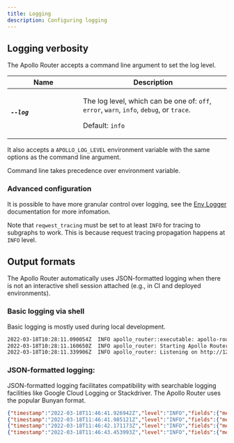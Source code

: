 ```yaml
---
title: Logging
description: Configuring logging
---
```



## Logging verbosity

The Apollo Router accepts a command line argument to set the log level.

<table class="field-table api-ref">
  <thead>
    <tr>
      <th>Name</th>
      <th>Description</th>
    </tr>
  </thead>

<tbody>

<tr>
<td style="min-width: 150px;">

##### `--log`

</td>
<td>

The log level, which can be one of: `off`, `error`, `warn`, `info`, `debug`, or `trace`.

Default: `info`

</td>
</tr>

</tbody>
</table>

It also accepts a `APOLLO_LOG_LEVEL` environment variable with the same options as the command line argument.

Command line takes precedence over environment variable.

### Advanced configuration

It is possible to have more granular control over logging, see the [Env Logger](https://docs.rs/env_logger/latest/env_logger/) documentation for more infomation. 

Note that `reqwest_tracing` must be set to at least `INFO` for tracing to subgraphs to work. This is because request tracing propagation happens at `INFO` level.

## Output formats

The Apollo Router automatically uses JSON-formatted logging when there is not an interactive shell session attached (e.g., in CI and deployed environments).

### Basic logging via shell

Basic logging is mostly used during local development.

```bash
2022-03-18T10:28:11.090054Z  INFO apollo_router::executable: apollo-router@0.1.0-alpha.9
2022-03-18T10:28:11.160650Z  INFO apollo_router: Starting Apollo Router
2022-03-18T10:28:11.339906Z  INFO apollo_router: Listening on http://127.0.0.1:4000 🚀
```

### JSON-formatted logging:

JSON-formatted logging facilitates compatibility with searchable logging facilities like Google Cloud Logging or Stackdriver. The Apollo Router uses the popular Bunyan format.

```json
{"timestamp":"2022-03-18T11:46:41.926942Z","level":"INFO","fields":{"message":"apollo-router@0.1.0-alpha.9"},"target":"apollo_router::executable"}
{"timestamp":"2022-03-18T11:46:41.985121Z","level":"INFO","fields":{"message":"Starting Apollo Router"},"target":"apollo_router"}
{"timestamp":"2022-03-18T11:46:42.171173Z","level":"INFO","fields":{"message":"Listening on http://127.0.0.1:4000 🚀"},"target":"apollo_router"}
{"timestamp":"2022-03-18T11:46:43.453993Z","level":"INFO","fields":{"message":"Stopped"},"target":"apollo_router"}
```
